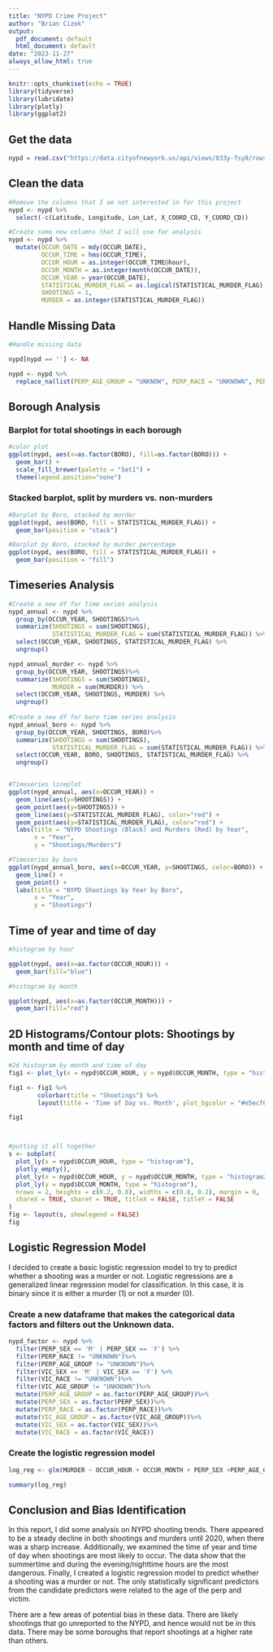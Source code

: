 ```yaml
---
title: "NYPD Crime Project"
author: "Brian Cizek"
output:
  pdf_document: default
  html_document: default
date: "2023-11-27"
always_allow_html: true
---
```


```r
knitr::opts_chunk$set(echo = TRUE)
library(tidyverse)
library(lubridate)
library(plotly)
library(ggplot2)

```


## Get the data

```r
nypd = read.csv("https://data.cityofnewyork.us/api/views/833y-fsy8/rows.csv?accessType=DOWNLOAD")
```


## Clean the data

```r

#Remove the columns that I am not interested in for this project
nypd <- nypd %>% 
  select(-c(Latitude, Longitude, Lon_Lat, X_COORD_CD, Y_COORD_CD))

#Create some new columns that I will use for analysis
nypd <- nypd %>% 
  mutate(OCCUR_DATE = mdy(OCCUR_DATE),
         OCCUR_TIME = hms(OCCUR_TIME),
         OCCUR_HOUR = as.integer(OCCUR_TIME@hour),
         OCCUR_MONTH = as.integer(month(OCCUR_DATE)),
         OCCUR_YEAR = year(OCCUR_DATE),
         STATISTICAL_MURDER_FLAG = as.logical(STATISTICAL_MURDER_FLAG),
         SHOOTINGS = 1,
         MURDER = as.integer(STATISTICAL_MURDER_FLAG))

```

## Handle Missing Data

```r
#Handle missing data

nypd[nypd == ''] <- NA

nypd <- nypd %>%
  replace_na(list(PERP_AGE_GROUP = "UNKNOW", PERP_RACE = "UNKNOWN", PERP_SEX = "UNKNOWN",  VIC_AGE_GROUP = "UNKNOWN", VIC_SEX="UNKNOWN", VIC_RACE="UNKNOWN"))
```


## Borough Analysis

### Barplot for total shootings in each borough

```r
#color plot
ggplot(nypd, aes(x=as.factor(BORO), fill=as.factor(BORO))) +
  geom_bar() +
  scale_fill_brewer(palette = "Set1") +
  theme(legend.position="none")
```

### Stacked barplot, split by murders vs. non-murders

```r
#Barplot by Boro, stacked by murder
ggplot(nypd, aes(BORO, fill = STATISTICAL_MURDER_FLAG)) +
  geom_bar(position = "stack")
```


```r
#Barplot by Boro, stacked by murder percentage
ggplot(nypd, aes(BORO, fill = STATISTICAL_MURDER_FLAG)) +
  geom_bar(position = "fill")
```



## Timeseries Analysis

```r
#Create a new df for time series analysis
nypd_annual <- nypd %>%
  group_by(OCCUR_YEAR, SHOOTINGS)%>%
  summarize(SHOOTINGS = sum(SHOOTINGS),
            STATISTICAL_MURDER_FLAG = sum(STATISTICAL_MURDER_FLAG)) %>%
  select(OCCUR_YEAR, SHOOTINGS, STATISTICAL_MURDER_FLAG) %>%
  ungroup()

nypd_annual_murder <- nypd %>%
  group_by(OCCUR_YEAR, SHOOTINGS)%>%
  summarize(SHOOTINGS = sum(SHOOTINGS),
            MURDER = sum(MURDER)) %>%
  select(OCCUR_YEAR, SHOOTINGS, MURDER) %>%
  ungroup()
  
#Create a new df for boro time series analysis
nypd_annual_boro <- nypd %>%
  group_by(OCCUR_YEAR, SHOOTINGS, BORO)%>%
  summarize(SHOOTINGS = sum(SHOOTINGS),
            STATISTICAL_MURDER_FLAG = sum(STATISTICAL_MURDER_FLAG)) %>%
  select(OCCUR_YEAR, BORO, SHOOTINGS, STATISTICAL_MURDER_FLAG) %>%
  ungroup()


#Timeseries lineplot
ggplot(nypd_annual, aes(x=OCCUR_YEAR)) +
  geom_line(aes(y=SHOOTINGS)) +
  geom_point(aes(y=SHOOTINGS)) +
  geom_line(aes(y=STATISTICAL_MURDER_FLAG), color="red") +
  geom_point(aes(y=STATISTICAL_MURDER_FLAG), color="red") +
  labs(title = "NYPD Shootings (Black) and Murders (Red) by Year",
       x = "Year",
       y = "Shootings/Murders")

#Timeseries by boro
ggplot(nypd_annual_boro, aes(x=OCCUR_YEAR, y=SHOOTINGS, color=BORO)) +
  geom_line() +
  geom_point() +
  labs(title = "NYPD Shootings by Year by Boro",
       x = "Year",
       y = "Shootings")
```


## Time of year and time of day

```r

#histogram by hour

ggplot(nypd, aes(x=as.factor(OCCUR_HOUR))) +
  geom_bar(fill="blue") 

#histogram by month

ggplot(nypd, aes(x=as.factor(OCCUR_MONTH))) +
  geom_bar(fill="red") 
```


## 2D Histograms/Contour plots: Shootings by month and time of day

```r
#2d histogram by month and time of day
fig1 <- plot_ly(x = nypd$OCCUR_HOUR, y = nypd$OCCUR_MONTH, type = "histogram2dcontour")

fig1 <- fig1 %>% 
        colorbar(title = "Shootings") %>%
        layout(title = 'Time of Day vs. Month', plot_bgcolor = "#e5ecf6", xaxis=list(title = "Time (Local)"), yaxis = list(title = "Month"))

fig1



#putting it all together
s <- subplot(
  plot_ly(x = nypd$OCCUR_HOUR, type = "histogram"),
  plotly_empty(),
  plot_ly(x = nypd$OCCUR_HOUR, y = nypd$OCCUR_MONTH, type = "histogram2dcontour"),
  plot_ly(y = nypd$OCCUR_MONTH, type = "histogram"),
  nrows = 2, heights = c(0.2, 0.8), widths = c(0.8, 0.2), margin = 0,
  shareX = TRUE, shareY = TRUE, titleX = FALSE, titleY = FALSE
)
fig <- layout(s, showlegend = FALSE)
fig
```

## Logistic Regression Model
I decided to create a basic logistic regression model to try to predict whether a shooting was a murder or not. Logistic regressions are a generalized linear regression model for classification. In this case, it is binary since it is either a murder (1) or not a murder (0).

### Create a new dataframe that makes the categorical data factors and filters out the Unknown data.
```r
nypd_factor <- nypd %>%
  filter(PERP_SEX == 'M' | PERP_SEX == 'F') %>%
  filter(PERP_RACE != "UNKNOWN")%>%
  filter(PERP_AGE_GROUP != "UNKNOWN")%>%
  filter(VIC_SEX == 'M' | VIC_SEX == 'F') %>%
  filter(VIC_RACE != "UNKNOWN")%>%
  filter(VIC_AGE_GROUP != "UNKNOWN")%>%
  mutate(PERP_AGE_GROUP = as.factor(PERP_AGE_GROUP))%>%
  mutate(PERP_SEX = as.factor(PERP_SEX))%>%
  mutate(PERP_RACE = as.factor(PERP_RACE))%>%
  mutate(VIC_AGE_GROUP = as.factor(VIC_AGE_GROUP))%>%
  mutate(VIC_SEX = as.factor(VIC_SEX))%>%
  mutate(VIC_RACE = as.factor(VIC_RACE))
```

### Create the logistic regression model
```r
log_reg <- glm(MURDER ~ OCCUR_HOUR + OCCUR_MONTH + PERP_SEX +PERP_AGE_GROUP + PERP_RACE + VIC_AGE_GROUP + VIC_SEX + VIC_RACE, data = nypd_factor, family = "binomial")

summary(log_reg) 
```



## Conclusion and Bias Identification

In this report, I did some analysis on NYPD shooting trends. There appeared to be a steady decline in both shootings and murders until 2020, when there was a sharp increase. Additionally, we examined the time of year and time of day when shootings are most likely to occur. The data show that the summertime and during the evening/nighttime hours are the most dangerous. Finally, I created a logistic regression model to predict whether a shooting was a murder or not. The only statistically significant predictors from the candidate predictors were related to the age of the perp and victim.

There are a few areas of potential bias in these data. There are likely shootings that go unreported to the NYPD, and hence would not be in this data. There may be some boroughs that report shootings at a higher rate than others. 







